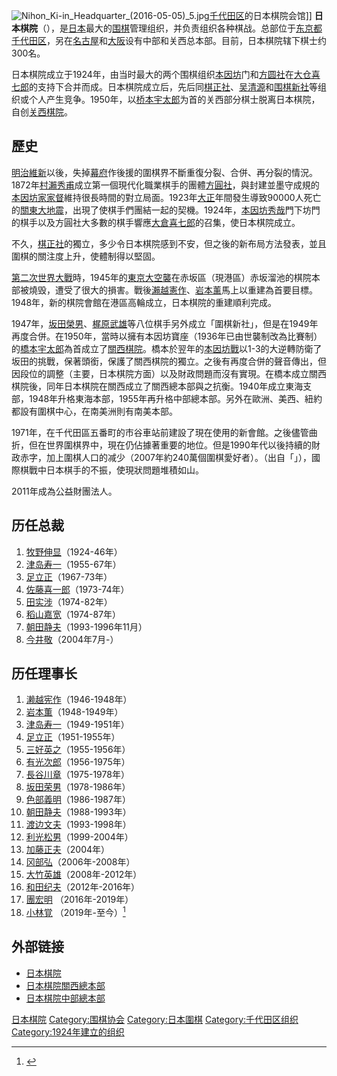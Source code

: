 [[File:Nihon_Ki-in_Headquarter_(2016-05-05)_5.jpg|thumb]][[千代田区|千代田区]]的日本棋院会馆]]
'''日本棋院'''（{{jpn|j=一般公益法人日本棋院|hg=いっぱんこうえきほうじんにほんきいん|rm=Ippankōekihōjin Nihon kiin}}），是[[日本|日本]]最大的[[围棋|围棋]]管理组织，并负责组织各种棋战。总部位于[[东京都|东京都]][[千代田区|千代田区]]，另在[[名古屋|名古屋]]和[[大阪市|大阪]]设有中部和关西总本部。目前，日本棋院辖下棋士约300名。

日本棋院成立于1924年，由当时最大的两个围棋组织[[本因坊|本因坊]]门和[[方圆社|方圆社]]在[[大仓喜七郎|大仓喜七郎]]的支持下合并而成。日本棋院成立后，先后同[[棋正社|棋正社]]、[[吴清源|吴清源]]和[[围棋新社|围棋新社]]等组织或个人产生竞争。1950年，以[[桥本宇太郎|桥本宇太郎]]为首的关西部分棋士脱离日本棋院，自创[[关西棋院|关西棋院]]。

==歷史==
{{参见|日本圍棋史#明治維新-昭和初期}}

[[明治維新|明治維新]]以後，失掉[[幕府|幕府]]作後援的圍棋界不斷重復分裂、合併、再分裂的情況。1872年[[村瀨秀甫|村瀨秀甫]]成立第一個現代化職業棋手的團體[[方圓社|方圓社]]，與封建並墨守成規的[[本因坊家|本因坊家]][[家督|家督]]維持很長時間的對立局面。1923年[[大正|大正]]年間發生導致90000人死亡的[[關東大地震|關東大地震]]，出現了使棋手們團結一起的契機。1924年，[[本因坊秀哉|本因坊秀哉]]門下坊門的棋手以及方圓社大多數的棋手響應[[大倉喜七郎|大倉喜七郎]]的召集，使日本棋院成立。

不久，[[棋正社|棋正社]]的獨立，多少令日本棋院感到不安，但之後的新布局方法發表，並且圍棋的關注度上升，使體制得以堅固。

[[第二次世界大戰|第二次世界大戰]]時，1945年的[[東京大空襲|東京大空襲]]在赤坂區（現港區）赤坂溜池的棋院本部被燒毁，遭受了很大的損害。戰後[[瀨越憲作|瀨越憲作]]、[[岩本薰|岩本薰]]馬上以重建為首要目標。1948年，新的棋院會館在港區高輪成立，日本棋院的重建順利完成。

1947年，[[坂田榮男|坂田榮男]]、[[梶原武雄|梶原武雄]]等八位棋手另外成立「圍棋新社」，但是在1949年再度合併。在1950年，當時以擁有本因坊寶座（1936年已由世襲制改為比賽制）的[[橋本宇太郎|橋本宇太郎]]為首成立了[[關西棋院|關西棋院]]。橋本於翌年的[[本因坊戰|本因坊戰]]以1-3的大逆轉防衛了坂田的挑戰，保著頭銜，保護了關西棋院的獨立。之後有再度合併的聲音傳出，但因段位的調整（主要，日本棋院方面）以及財政問題而沒有實現。在橋本成立關西棋院後，同年日本棋院在關西成立了關西總本部與之抗衡。1940年成立東海支部，1948年升格東海本部，1955年再升格中部總本部。另外在歐洲、美西、紐約都設有圍棋中心，在南美洲則有南美本部。

1971年，在千代田區五番町的市谷車站前建設了現在使用的新會館。之後儘管曲折，但在世界圍棋界中，現在仍佔據著重要的地位。但是1990年代以後持續的財政赤字，加上圍棋人口的减少（2007年約240萬個圍棋愛好者）。（出自「{{link-ja|休閒白皮書|レジャー白書|休閒白皮書}}」），國際棋戰中日本棋手的不振，使現狀問題堆積如山。

2011年成為公益財團法人。

==历任总裁==
#[[牧野伸显|牧野伸显]]（1924-46年） 
#[[津岛寿一|津岛寿一]]（1955-67年） 
#[[足立正|足立正]]（1967-73年） 
#[[佐藤喜一郎|佐藤喜一郎]]（1973-74年）
#[[田实涉|田实涉]]（1974-82年）
#[[稻山嘉宽|稻山嘉宽]]（1974-87年）
#[[朝田静夫|朝田静夫]]（1993-1996年11月）
#[[今井敬|今井敬]]（2004年7月-）

==历任理事长==
#[[濑越宪作|濑越宪作]]（1946-1948年） 
#[[岩本薫|岩本薫]]（1948-1949年） 
#[[津岛寿一|津岛寿一]]（1949-1951年） 
#[[足立正|足立正]]（1951-1955年）
#[[三好英之|三好英之]]（1955-1956年） 
#[[有光次郎|有光次郎]]（1956-1975年） 
#[[長谷川章|長谷川章]]（1975-1978年） 
#[[坂田荣男|坂田荣男]]（1978-1986年） 
#[[色部義明|色部義明]]（1986-1987年）
#[[朝田静夫|朝田静夫]]（1988-1993年） 
#[[渡边文夫|渡边文夫]]（1993-1998年） 
#[[利光松男|利光松男]]（1999-2004年）
#[[加藤正夫|加藤正夫]]（2004年） 
#[[冈部弘|冈部弘]]（2006年-2008年）
#[[大竹英雄|大竹英雄]]（2008年-2012年）
#[[和田纪夫|和田纪夫]]（2012年-2016年）
#[[團宏明|團宏明]] （2016年-2019年）
#[[小林觉|小林覚]] （2019年-至今）<ref>{{Cite web|title=お知らせ|url=https://www.nihonkiin.or.jp/news/release/post_764.html|accessdate=2020-12-07|work=お知らせ|language=ja|archive-date=2019-04-26|archive-url=https://web.archive.org/web/20190426055706/https://www.nihonkiin.or.jp/news/release/post_764.html|dead-url=no}}</ref>

==外部链接==
{{Commonscat|Nihon Ki-in}}
*[http://www.nihonkiin.or.jp/ 日本棋院] {{Wayback|url=http://www.nihonkiin.or.jp/ |date=20130724092710 }}
*[http://www.nihonkiin.or.jp/sisetsu/kansai/ 日本棋院關西總本部] {{Wayback|url=http://www.nihonkiin.or.jp/sisetsu/kansai/ |date=20201124082712 }}
*[http://www.nihonkiin.or.jp/sisetsu/chubu/ 日本棋院中部總本部] {{Wayback|url=http://www.nihonkiin.or.jp/sisetsu/chubu/ |date=20201123215920 }}

{{GoNavbox}}
{{棋院列表}}
{{authority control}}
[[Category:日本棋院|]]
[[Category:围棋协会|Category:围棋协会]]
[[Category:日本圍棋|Category:日本圍棋]]
[[Category:千代田区组织|Category:千代田区组织]]
[[Category:1924年建立的组织|Category:1924年建立的组织]]